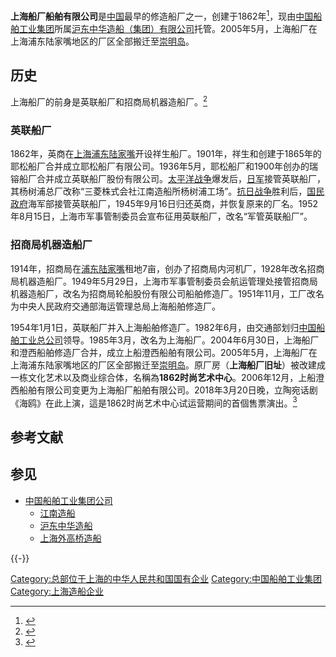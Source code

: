 {{refimprove|time=2014-08-31T07:51:54+00:00}}
{{Infobox Company
|name = 上海船厂船舶有限公司
|name_en = Shanghai Shipyard Co., Ltd
|logo =  
|type = 国有企业
|market_information =
|slogan = 
|foundation = 1862年 
|location = {{CHN}}[[上海市|上海市]][[崇明县|崇明县]]江海公路1号 
|area_served = 世界各地
|key_people = 
|industry = [[造船|造船]]
|revenue = 
|operating_income =
|net_income =   
|assets =  
|equity = 
|num_employees =
|market_value = 
|products = [[石油平台|石油平台]]、[[散货船|散货船]]、集装箱船、海洋救助船、港监工作船等
|parent = [[中國船舶工業集團|中國船舶工業集團]]<br />[[沪东中华造船|沪东中华造船（集团）有限公司]]
|homepage = [https://web.archive.org/web/20130603174026/http://www.sh-shipyard.com/zdcpxc.php sh-shipyard.com]
|footnotes = 
}}

'''上海船厂船舶有限公司'''是[[中国|中国]]最早的修造船厂之一，创建于1862年<ref>{{Cite web |url=http://www.sh-shipyard.com/gsjj.php |title=上海船厂 公司简介 |accessdate=2014-08-31 |archive-date=2013-07-14 |archive-url=https://web.archive.org/web/20130714033109/http://www.sh-shipyard.com/gsjj.php |dead-url=yes }}</ref>，现由[[中国船舶工业集团|中国船舶工业集团]]所属[[沪东中华造船|沪东中华造船（集团）有限公司]]托管。2005年5月，上海船厂在上海浦东陆家嘴地区的厂区全部搬迁至[[崇明岛|崇明岛]]。

==历史==
上海船厂的前身是英联船厂和招商局机器造船厂。<ref>{{Cite web |url=http://www.shtong.gov.cn/newsite/node2/node2245/node4514/node57540/node57545/node57547/userobject1ai44590.html |title=上海市地方志 |accessdate=2019-04-20 |archive-date=2016-04-27 |archive-url=https://web.archive.org/web/20160427211942/http://www.shtong.gov.cn/Newsite/node2/node2245/node4514/node57540/node57545/node57547/userobject1ai44590.html |dead-url=no }}</ref>
===英联船厂===
1862年，英商在[[上海|上海]][[浦东|浦东]][[陆家嘴|陆家嘴]]开设祥生船厂。1901年，祥生和创建于1865年的耶松船厂合并成立耶松船厂有限公司。1936年5月，耶松船厂和1900年创办的瑞镕船厂合并成立英联船厂股份有限公司。[[太平洋战争|太平洋战争]]爆发后，[[日军|日军]]接管英联船厂，其杨树浦总厂改称“三菱株式会社江南造船所杨树浦工场”。[[抗日战争|抗日战争]]胜利后，[[国民政府|国民政府]]海军部接管英联船厂，1945年9月16日归还英商，并恢复原来的厂名。1952年8月15日，上海市军事管制委员会宣布征用英联船厂，改名“军管英联船厂”。

===招商局机器造船厂===
1914年，招商局在[[浦东|浦东]][[陆家嘴|陆家嘴]]租地7亩，创办了招商局内河机厂，1928年改名招商局机器造船厂。1949年5月29日，上海市军事管制委员会航运管理处接管招商局机器造船厂，改名为招商局轮船股份有限公司船舶修造厂。1951年11月，工厂改名为中央人民政府交通部海运管理总局上海船舶修造厂。

1954年1月1日，英联船厂并入上海船舶修造厂。1982年6月，由交通部划归[[中国船舶工业总公司|中国船舶工业总公司]]领导。1985年3月，改名为上海船厂。2004年6月30日，上海船厂和澄西船舶修造厂合并，成立上船澄西船舶有限公司。2005年5月，上海船厂在上海浦东陆家嘴地区的厂区全部搬迁至[[崇明岛|崇明岛]]。原厂房（'''上海船厂旧址'''）被改建成一栋文化艺术以及商业综合体，名稱為'''1862时尚艺术中心'''。2006年12月，上船澄西船舶有限公司变更为上海船厂船舶有限公司。2018年3月20日晚，立陶宛话剧《海鸥》在此上演，這是1862时尚艺术中心试运营期间的首個售票演出。<ref>{{cite news |title=上海船厂旧址改造为时尚艺术中心，《海鸥》试运营期间上演 |url=https://www.thepaper.cn/newsDetail_forward_2034234 |accessdate=2022-03-02 |archive-date=2022-03-02 |archive-url=https://web.archive.org/web/20220302133853/https://www.thepaper.cn/newsDetail_forward_2034234 }}</ref>

== 参考文献 ==
{{Reflist}}

== 参见 ==
* [[中国船舶工业集团公司|中国船舶工业集团公司]]
** [[江南造船|江南造船]]
** [[沪东中华造船|沪东中华造船]]
** [[上海外高桥造船|上海外高桥造船]]

{{-}}
{{中国船舶行业十强}}

[[Category:总部位于上海的中华人民共和国国有企业|Category:总部位于上海的中华人民共和国国有企业]]
[[Category:中国船舶工业集团|Category:中国船舶工业集团]]
[[Category:上海造船企业|Category:上海造船企业]]